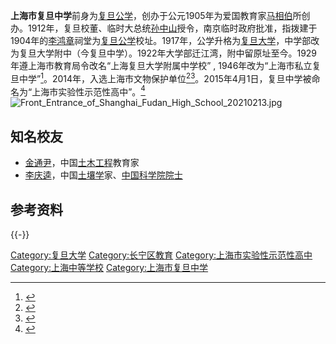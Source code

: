 {{otheruse|subject=1917年改称复旦大学附中的复旦中学|桃園市私立復旦高級中學|other=位於臺灣桃園市的私立復旦高級中學}}
{{expand|time=2015-03-13T01:13:08+00:00}}
{{Infobox School
| name        = 上海市复旦中学
| other_name  = Fudan High School
| image       = [[File:fudan.png|center]]
| motto       = 博學而篤志，切問而近思
| established = 1905年
| type        = 高级中學
| religion    = 
| affiliation = 
| legal_person = 
| district    = 
| grades      = 
| president_title=
| president   = 
| principal   = 
| dean        = 
| college     = 
| house       = 
| sc          =
| cs          =  
| faculty     = 
| staff       = 
| students    = 
| athletics   = 
| conference  = 
| colors      = 
| mascot      = 
| magazine    = 
| address     = 东校区：{{CHN}}[[上海市|上海市]][[长宁区|长宁区]]华山路1626号西校区：{{CHN}}[[上海市|上海市]][[长宁区|长宁区]]淞虹路475号
| telephone   = {{tel|86|21|6280 0172}}
| fax         =  
| website     = {{url|http://fdhs.chneic.sh.cn/}}
}}
{{文物保护单位
| 级别 = 省级
| 省区市 = 上海市
| 名称 = 李鸿章祠堂
| 图片 = 
| 编号 = 8-35
| 分类 = 近现代重要史迹及代表性建筑
| 时代 = 1904年
| 所在 = [[上海市|上海市]][[长宁区|长宁区]]
| 登录 = 2014年4月4日
}}

'''上海市复旦中学'''前身为[[复旦公学|复旦公学]]，创办于公元1905年为爱国教育家[[马相伯|马相伯]]所创办。1912年，复旦校董、临时大总统[[孙中山|孙中山]]授令，南京临时政府批准，指拨建于1904年的[[李鸿章|李鸿章]]祠堂为[[复旦公学|复旦公学]]校址。1917年，公学升格为[[复旦大学|复旦大学]]，中学部改为复旦大学附中（今复旦中学）。1922年大学部迁江湾，附中留原址至今。1929年遵上海市教育局令改名“上海复旦大学附属中学校” , 1946年改为“上海市私立复旦中学”<ref>{{cite book|title= 《世纪回声:上海市复旦中学百年华诞纪念》|author= 谢志钧|publisher= 上海市复旦中学|date= 2005|pages= 195}}</ref>。2014年，入选上海市文物保护单位<ref>{{Cite book|title=新编上海大观|last=卢莹辉主编；吴云溥，曹宪镛，徐同甫，林路副主编|publisher=上海：[[上海社会科学院出版社|上海社会科学院出版社]]|year=1993.03|isbn=7-80515-697-2|pages=547-551}}</ref><ref>{{Cite book|title=中国文物地图集 上海分册|last=国家文物局主编|publisher=北京：[[中华地图学社|中华地图学社]]|year=2017.01|isbn=978-7-80031-643-2|pages=136-140}}</ref>。2015年4月1日，复旦中学被命名为“上海市实验性示范性高中”。<ref>{{Cite web|url = http://edu.sh.gov.cn/html/xxgk/201504/401012015002.php|title = 关于命名复旦中学为“上海市实验性示范性高中”的决定|author = 上海市教育委员会|date = 2015年4月15日|language = zh-cn|access-date = 2017-02-19|archive-url = https://web.archive.org/web/20170220021925/http://edu.sh.gov.cn/html/xxgk/201504/401012015002.php|archive-date = 2017-02-20|dead-url = yes}}</ref>
[[File:Front_Entrance_of_Shanghai_Fudan_High_School_20210213.jpg|thumb]]

==知名校友==
*[[金通尹|金通尹]]，中国[[土木工程|土木工程]]教育家
*[[李庆逵|李庆逵]]，中国[[土壤学|土壤学]]家、[[中国科学院院士|中国科学院院士]]

==参考资料==
<references />
{{-}}
{{上海市实验性示范性高中}}
{{上海市文物保护单位}}

[[Category:复旦大学|Category:复旦大学]]
[[Category:长宁区教育|Category:长宁区教育]]
[[Category:上海市实验性示范性高中|Category:上海市实验性示范性高中]]
[[Category:上海中等学校|Category:上海中等学校]]
[[Category:上海市复旦中学|Category:上海市复旦中学]]